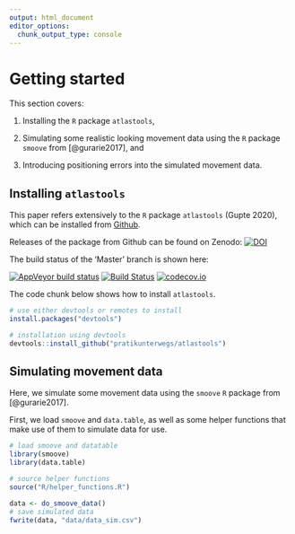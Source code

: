 ```yaml
---
output: html_document
editor_options: 
  chunk_output_type: console
---
```


# Getting started

This section covers:

1. Installing the `R` package `atlastools`,

2. Simulating some realistic looking movement data using the `R` package `smoove` from [@gurarie2017], and

3. Introducing positioning errors into the simulated movement data.

## Installing `atlastools`

This paper refers extensively to the `R` package `atlastools` (Gupte 2020), which can be installed from [Github](https://github.com/pratikunterwegs/atlastools). 

Releases of the package from Github can be found on Zenodo: [![DOI](https://zenodo.org/badge/DOI/10.5281/zenodo.4033155.svg)](https://doi.org/10.5281/zenodo.4033155) 

The build status of the 'Master' branch is shown here:

<!-- badges: start -->
  [![AppVeyor build status](https://ci.appveyor.com/api/projects/status/github/pratikunterwegs/atlastools?branch=master&svg=true)](https://ci.appveyor.com/project/pratikunterwegs/atlastools) 
  [![Build Status](https://travis-ci.org/pratikunterwegs/atlastools.svg?branch=master)](https://travis-ci.org/pratikunterwegs/atlastools) 
  [![codecov.io](https://codecov.io/github/pratikunterwegs/atlastools/coverage.svg?branch=master)](https://codecov.io/github/pratikunterwegs/atlastools/branch/master)
<!-- badges: end -->

The code chunk below shows how to install `atlastools`.

```r
# use either devtools or remotes to install
install.packages("devtools")

# installation using devtools
devtools::install_github("pratikunterwegs/atlastools")
```

## Simulating movement data

Here, we simulate some movement data using the `smoove` `R` package from [@gurarie2017].

First, we load `smoove` and `data.table`, as well as some helper functions that make use of them to simulate data for use.

```r
# load smoove and datatable
library(smoove)
library(data.table)

# source helper functions
source("R/helper_functions.R")
```

```r
data <- do_smoove_data()
# save simulated data
fwrite(data, "data/data_sim.csv")
```
